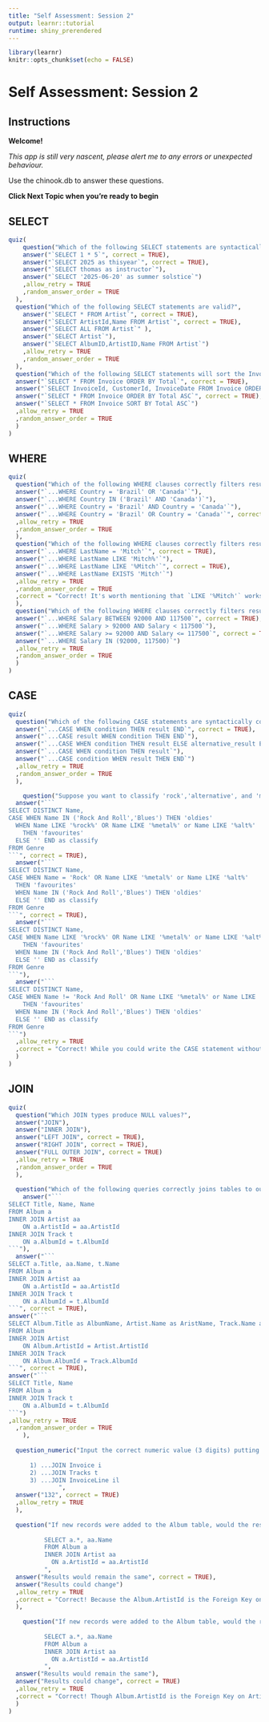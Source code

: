 ```yaml
---
title: "Self Assessment: Session 2"
output: learnr::tutorial
runtime: shiny_prerendered
---
```


```r
library(learnr)
knitr::opts_chunk$set(echo = FALSE)
```
# Self Assessment: Session 2

## Instructions

**Welcome!**

*This app is still very nascent, please alert me to any errors or unexpected behaviour.*

Use the chinook.db to answer these questions.
 
**Click Next Topic when you're ready to begin**

## SELECT

```r
quiz(
    question("Which of the following SELECT statements are syntactically correct (even if not meaningful)?",
    answer("`SELECT 1 * 5`", correct = TRUE),
    answer("`SELECT 2025 as thisyear`", correct = TRUE),
    answer("`SELECT thomas as instructor`"),
    answer("`SELECT '2025-06-20' as summer solstice`")
    ,allow_retry = TRUE
    ,random_answer_order = TRUE
  ),
  question("Which of the following SELECT statements are valid?",
    answer("`SELECT * FROM Artist`", correct = TRUE),
    answer("`SELECT ArtistId,Name FROM Artist`", correct = TRUE),
    answer("`SELECT ALL FROM Artist`" ),
    answer("`SELECT Artist`"),
    answer("`SELECT AlbumID,ArtistID,Name FROM Artist`")
    ,allow_retry = TRUE
    ,random_answer_order = TRUE
  ),
  question("Which of the following SELECT statements will sort the Invoice table by the smallest Total values?",
  answer("`SELECT * FROM Invoice ORDER BY Total`", correct = TRUE),
  answer("`SELECT InvoiceId, CustomerId, InvoiceDate FROM Invoice ORDER BY Total`", correct = TRUE),
  answer("`SELECT * FROM Invoice ORDER BY Total ASC`", correct = TRUE),
  answer("`SELECT * FROM Invoice SORT BY Total ASC`")
  ,allow_retry = TRUE
  ,random_answer_order = TRUE
  )
)
```

## WHERE

```r
quiz(
  question("Which of the following WHERE clauses correctly filters results to show customers who reside in either 'Brazil' or 'Canada'? ",
  answer("`...WHERE Country = 'Brazil' OR 'Canada'`"),
  answer("`...WHERE Country IN ('Brazil' AND 'Canada')`"),
  answer("`...WHERE Country = 'Brazil' AND Country = 'Canada'`"),
  answer("`...WHERE Country = 'Brazil' OR Country = 'Canada'`", correct = TRUE)
  ,allow_retry = TRUE
  ,random_answer_order = TRUE
  ),
  question("Which of the following WHERE clauses correctly filters results to show only employees with the last name 'Mitch'?",
  answer("`...WHERE LastName = 'Mitch'`", correct = TRUE),
  answer("`...WHERE LastName LIKE 'Mitch%'`"),
  answer("`...WHERE LastName LIKE '%Mitch'`", correct = TRUE),
  answer("`...WHERE LastName EXISTS 'Mitch'`")
  ,allow_retry = TRUE
  ,random_answer_order = TRUE
  ,correct = "Correct! It's worth mentioning that `LIKE '%Mitch'` works with the current set of names, but might be wrong in the future, if a 'McMitch' or similar were hired!"
  ),
  question("Which of the following WHERE clauses correctly filters results to show employees with a salary between $92,000 and $117,500?",
  answer("`...WHERE Salary BETWEEN 92000 AND 117500`", correct = TRUE),
  answer("`...WHERE Salary > 92000 AND Salary < 117500`"),
  answer("`...WHERE Salary >= 92000 AND Salary <= 117500`", correct = TRUE),
  answer("`...WHERE Salary IN (92000, 117500)`")
  ,allow_retry = TRUE
  ,random_answer_order = TRUE
  )
)
```


## CASE

```r
quiz(
  question("Which of the following CASE statements are syntactically correct?",
  answer("`...CASE WHEN condition THEN result END`", correct = TRUE),
  answer("`...CASE result WHEN condition THEN END`"),
  answer("`...CASE WHEN condition THEN result ELSE alternative_result END`", correct = TRUE),
  answer("`...CASE WHEN condition THEN result`"),
  answer("`...CASE condition WHEN result THEN END`")
  ,allow_retry = TRUE
  ,random_answer_order = TRUE
  ),

    question("Suppose you want to classify 'rock','alternative', and 'metal' genres into a single category: 'favourites', but want to classify 'Rock And Roll' and 'Blues' into a separate category: 'oldies'. Which of the following CASE statements are correct?",
  answer("```
SELECT DISTINCT Name,
CASE WHEN Name IN ('Rock And Roll','Blues') THEN 'oldies' 
  WHEN Name LIKE '%rock%' OR Name LIKE '%metal%' or Name LIKE '%alt%' 
	THEN 'favourites' 
  ELSE '' END as classify
FROM Genre
```", correct = TRUE),
  answer("```
SELECT DISTINCT Name,
CASE WHEN Name = 'Rock' OR Name LIKE '%metal%' or Name LIKE '%alt%' 
  THEN 'favourites'
  WHEN Name IN ('Rock And Roll','Blues') THEN 'oldies' 
  ELSE '' END as classify
FROM Genre
```", correct = TRUE),
  answer("```
SELECT DISTINCT Name,
CASE WHEN Name LIKE '%rock%' OR Name LIKE '%metal%' or Name LIKE '%alt%' 
	THEN 'favourites' 
  WHEN Name IN ('Rock And Roll','Blues') THEN 'oldies' 
  ELSE '' END as classify
FROM Genre
```"),
  answer("```
SELECT DISTINCT Name,
CASE WHEN Name != 'Rock And Roll' OR Name LIKE '%metal%' or Name LIKE '%alt%' 
	THEN 'favourites' 
  WHEN Name IN ('Rock And Roll','Blues') THEN 'oldies' 
  ELSE '' END as classify
FROM Genre
```")
  ,allow_retry = TRUE
  ,correct = "Correct! While you could write the CASE statement without a LIKE statement and achieve a similar result, there may be more complex scenarios where this is harder. In those instances, the order of the CASE statement is crucial, as once a row is evaluated to meet a criteria, it won't be re-evaluated."
  )
)
```

## JOIN


```r
quiz(
  question("Which JOIN types produce NULL values?",
  answer("JOIN"),
  answer("INNER JOIN"),
  answer("LEFT JOIN", correct = TRUE),
  answer("RIGHT JOIN", correct = TRUE),
  answer("FULL OUTER JOIN", correct = TRUE)
  ,allow_retry = TRUE
  ,random_answer_order = TRUE
  ),
  
  question("Which of the following queries correctly joins tables to output all tracks and their corresponding artists and albums?",
    answer("```
SELECT Title, Name, Name 
FROM Album a
INNER JOIN Artist aa
	ON a.ArtistId = aa.ArtistId
INNER JOIN Track t
	ON a.AlbumId = t.AlbumId
```"),
  answer("```
SELECT a.Title, aa.Name, t.Name 
FROM Album a
INNER JOIN Artist aa
	ON a.ArtistId = aa.ArtistId
INNER JOIN Track t
	ON a.AlbumId = t.AlbumId
```", correct = TRUE),
answer("```
SELECT Album.Title as AlbumName, Artist.Name as AristName, Track.Name as TrackName
FROM Album 
INNER JOIN Artist
	ON Album.ArtistId = Artist.ArtistId
INNER JOIN Track
	ON Album.AlbumId = Track.AlbumId
```", correct = TRUE),
answer("```
SELECT Title, Name 
FROM Album a
INNER JOIN Track t
	ON a.AlbumId = t.AlbumId
```")
,allow_retry = TRUE
  ,random_answer_order = TRUE
    ),
  
  question_numeric("Input the correct numeric value (3 digits) putting the JOIN statements in correct order starting `FROM Customer c` in order to see all the tracks purchased by a customer.
                   
      1) ...JOIN Invoice i
      2) ...JOIN Tracks t
      3) ...JOIN InvoiceLine il
              ",
  answer("132", correct = TRUE)
  ,allow_retry = TRUE
  ),
  
  question("If new records were added to the Album table, would the result set change if the join type for the below query was switched to a LEFT JOIN instead?
          
          SELECT a.*, aa.Name
          FROM Album a
          INNER JOIN Artist aa
          	ON a.ArtistId = aa.ArtistId 
          ",
  answer("Results would remain the same", correct = TRUE),
  answer("Results could change")
  ,allow_retry = TRUE
  ,correct = "Correct! Because the Album.ArtistId is the Foreign Key on Artist, we know that there cannot be records in the Album table without a corresponding ArtistId."
  ),
  
    question("If new records were added to the Album table, would the result set change if the join type for the below query was switched to a RIGHT JOIN instead?
          
          SELECT a.*, aa.Name
          FROM Album a
          INNER JOIN Artist aa
          	ON a.ArtistId = aa.ArtistId 
          ",
  answer("Results would remain the same"),
  answer("Results could change", correct = TRUE)
  ,allow_retry = TRUE
  ,correct = "Correct! Though Album.ArtistId is the Foreign Key on Artist, we can have artists in the Artist table without corresponding Albums. In the case of a RIGHT JOIN, we would see NULL values for all a.* columns without a corresponding ArtistId." 
  )
)
```
